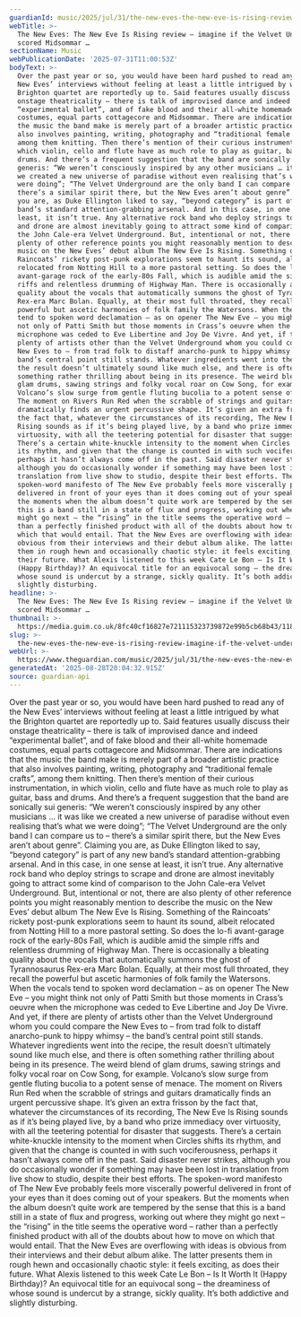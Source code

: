 ```yaml
---
guardianId: music/2025/jul/31/the-new-eves-the-new-eve-is-rising-review-transgressive
webTitle: >-
  The New Eves: The New Eve Is Rising review – imagine if the Velvet Underground
  scored Midsommar …
sectionName: Music
webPublicationDate: '2025-07-31T11:00:53Z'
bodyText: >-
  Over the past year or so, you would have been hard pushed to read any of the
  New Eves’ interviews without feeling at least a little intrigued by what the
  Brighton quartet are reportedly up to. Said features usually discuss their
  onstage theatricality – there is talk of improvised dance and indeed
  “experimental ballet”, and of fake blood and their all-white homemade
  costumes, equal parts cottagecore and Midsommar. There are indications that
  the music the band make is merely part of a broader artistic practice that
  also involves painting, writing, photography and “traditional female crafts”,
  among them knitting. Then there’s mention of their curious instrumentation, in
  which violin, cello and flute have as much role to play as guitar, bass and
  drums. And there’s a frequent suggestion that the band are sonically sui
  generis: “We weren’t consciously inspired by any other musicians … it was like
  we created a new universe of paradise without even realising that’s what we
  were doing”; “The Velvet Underground are the only band I can compare us to –
  there’s a similar spirit there, but the New Eves aren’t about genre”. Claiming
  you are, as Duke Ellington liked to say, “beyond category” is part of any new
  band’s standard attention-grabbing arsenal. And in this case, in one sense at
  least, it isn’t true. Any alternative rock band who deploy strings to scrape
  and drone are almost inevitably going to attract some kind of comparison to
  the John Cale-era Velvet Underground. But, intentional or not, there are also
  plenty of other reference points you might reasonably mention to describe the
  music on the New Eves’ debut album The New Eve Is Rising. Something of the
  Raincoats’ rickety post-punk explorations seem to haunt its sound, albeit
  relocated from Notting Hill to a more pastoral setting. So does the lo-fi
  avant-garage rock of the early-80s Fall, which is audible amid the simple
  riffs and relentless drumming of Highway Man. There is occasionally a bleating
  quality about the vocals that automatically summons the ghost of Tyrannosaurus
  Rex-era Marc Bolan. Equally, at their most full throated, they recall the
  powerful but ascetic harmonies of folk family the Watersons. When the vocals
  tend to spoken word declamation – as on opener The New Eve – you might think
  not only of Patti Smith but those moments in Crass’s oeuvre when the
  microphone was ceded to Eve Libertine and Joy De Vivre. And yet, if there are
  plenty of artists other than the Velvet Underground whom you could compare the
  New Eves to – from trad folk to distaff anarcho-punk to hippy whimsy – the
  band’s central point still stands. Whatever ingredients went into the recipe,
  the result doesn’t ultimately sound like much else, and there is often
  something rather thrilling about being in its presence. The weird blend of
  glam drums, sawing strings and folky vocal roar on Cow Song, for example.
  Volcano’s slow surge from gentle fluting bucolia to a potent sense of menace.
  The moment on Rivers Run Red when the scrabble of strings and guitars
  dramatically finds an urgent percussive shape. It’s given an extra frisson by
  the fact that, whatever the circumstances of its recording, The New Eve Is
  Rising sounds as if it’s being played live, by a band who prize immediacy over
  virtuosity, with all the teetering potential for disaster that suggests.
  There’s a certain white-knuckle intensity to the moment when Circles shifts
  its rhythm, and given that the change is counted in with such vociferousness,
  perhaps it hasn’t always come off in the past. Said disaster never strikes,
  although you do occasionally wonder if something may have been lost in
  translation from live show to studio, despite their best efforts. The
  spoken-word manifesto of The New Eve probably feels more viscerally powerful
  delivered in front of your eyes than it does coming out of your speakers. But
  the moments when the album doesn’t quite work are tempered by the sense that
  this is a band still in a state of flux and progress, working out where they
  might go next – the “rising” in the title seems the operative word – rather
  than a perfectly finished product with all of the doubts about how to move on
  which that would entail. That the New Eves are overflowing with ideas is
  obvious from their interviews and their debut album alike. The latter presents
  them in rough hewn and occasionally chaotic style: it feels exciting, as does
  their future. What Alexis listened to this week Cate Le Bon – Is It Worth It
  (Happy Birthday)? An equivocal title for an equivocal song – the dreaminess of
  whose sound is undercut by a strange, sickly quality. It’s both addictive and
  slightly disturbing.
headline: >-
  The New Eves: The New Eve Is Rising review – imagine if the Velvet Underground
  scored Midsommar …
thumbnail: >-
  https://media.guim.co.uk/8fc40cf16827e721115323739872e99b5cb68b43/118_0_2560_2048/500.jpg
slug: >-
  the-new-eves-the-new-eve-is-rising-review-imagine-if-the-velvet-underground-scored-midsommar
webUrl: >-
  https://www.theguardian.com/music/2025/jul/31/the-new-eves-the-new-eve-is-rising-review-transgressive
generatedAt: '2025-08-28T20:04:32.915Z'
source: guardian-api
---
```

Over the past year or so, you would have been hard pushed to read any of the New Eves’ interviews without feeling at least a little intrigued by what the Brighton quartet are reportedly up to. Said features usually discuss their onstage theatricality – there is talk of improvised dance and indeed “experimental ballet”, and of fake blood and their all-white homemade costumes, equal parts cottagecore and Midsommar. There are indications that the music the band make is merely part of a broader artistic practice that also involves painting, writing, photography and “traditional female crafts”, among them knitting. Then there’s mention of their curious instrumentation, in which violin, cello and flute have as much role to play as guitar, bass and drums. And there’s a frequent suggestion that the band are sonically sui generis: “We weren’t consciously inspired by any other musicians … it was like we created a new universe of paradise without even realising that’s what we were doing”; “The Velvet Underground are the only band I can compare us to – there’s a similar spirit there, but the New Eves aren’t about genre”. Claiming you are, as Duke Ellington liked to say, “beyond category” is part of any new band’s standard attention-grabbing arsenal. And in this case, in one sense at least, it isn’t true. Any alternative rock band who deploy strings to scrape and drone are almost inevitably going to attract some kind of comparison to the John Cale-era Velvet Underground. But, intentional or not, there are also plenty of other reference points you might reasonably mention to describe the music on the New Eves’ debut album The New Eve Is Rising. Something of the Raincoats’ rickety post-punk explorations seem to haunt its sound, albeit relocated from Notting Hill to a more pastoral setting. So does the lo-fi avant-garage rock of the early-80s Fall, which is audible amid the simple riffs and relentless drumming of Highway Man. There is occasionally a bleating quality about the vocals that automatically summons the ghost of Tyrannosaurus Rex-era Marc Bolan. Equally, at their most full throated, they recall the powerful but ascetic harmonies of folk family the Watersons. When the vocals tend to spoken word declamation – as on opener The New Eve – you might think not only of Patti Smith but those moments in Crass’s oeuvre when the microphone was ceded to Eve Libertine and Joy De Vivre. And yet, if there are plenty of artists other than the Velvet Underground whom you could compare the New Eves to – from trad folk to distaff anarcho-punk to hippy whimsy – the band’s central point still stands. Whatever ingredients went into the recipe, the result doesn’t ultimately sound like much else, and there is often something rather thrilling about being in its presence. The weird blend of glam drums, sawing strings and folky vocal roar on Cow Song, for example. Volcano’s slow surge from gentle fluting bucolia to a potent sense of menace. The moment on Rivers Run Red when the scrabble of strings and guitars dramatically finds an urgent percussive shape. It’s given an extra frisson by the fact that, whatever the circumstances of its recording, The New Eve Is Rising sounds as if it’s being played live, by a band who prize immediacy over virtuosity, with all the teetering potential for disaster that suggests. There’s a certain white-knuckle intensity to the moment when Circles shifts its rhythm, and given that the change is counted in with such vociferousness, perhaps it hasn’t always come off in the past. Said disaster never strikes, although you do occasionally wonder if something may have been lost in translation from live show to studio, despite their best efforts. The spoken-word manifesto of The New Eve probably feels more viscerally powerful delivered in front of your eyes than it does coming out of your speakers. But the moments when the album doesn’t quite work are tempered by the sense that this is a band still in a state of flux and progress, working out where they might go next – the “rising” in the title seems the operative word – rather than a perfectly finished product with all of the doubts about how to move on which that would entail. That the New Eves are overflowing with ideas is obvious from their interviews and their debut album alike. The latter presents them in rough hewn and occasionally chaotic style: it feels exciting, as does their future. What Alexis listened to this week Cate Le Bon – Is It Worth It (Happy Birthday)? An equivocal title for an equivocal song – the dreaminess of whose sound is undercut by a strange, sickly quality. It’s both addictive and slightly disturbing.
